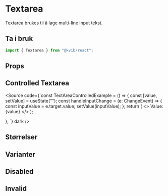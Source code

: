 
<Meta of={TextareaStories} />

# Textarea

Textarea brukes til å lage multi-line input tekst.

## Ta i bruk

```jsx
import { Textarea } from "@kvib/react";
```

## Props

<Canvas of={TextareaStories.Textarea} />
<Controls of={TextareaStories.Textarea} />

## Controlled Textarea

<KvibProvider>
  <Card variant="outline">
    <CardBody>
      <Story of={TextareaStories.TextareaControlled} />
    </CardBody>
  </Card>
</KvibProvider>

<Source
  code={`const TextAreaControlledExample = () => {
    const [value, setValue] = useState<string>("");
    const handleInputChange = (e: ChangeEvent<HTMLTextAreaElement>) => {
        const inputValue = e.target.value;
        setValue(inputValue);
    };
    return (
        <>
            <Text mb="8px">Value: {value}</Text>
            <KvibTextarea
                value={value}
                onChange={handleInputChange}
                placeholder="Placeholder"
                size="sm"
            />
        </>
    );

};
`}
dark
/>

## Størrelser

<Canvas of={TextareaStories.TextareaSizes} />

## Varianter

<Canvas of={TextareaStories.TextareaVariants} />

## Disabled

<Canvas of={TextareaStories.TextareaDisabled} />

## Invalid

<Canvas of={TextareaStories.TextareaInvalid} />
